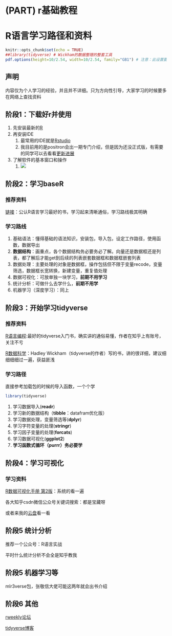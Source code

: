 # (PART) r基础教程 {-}

# R语言学习路径和资料


```r
knitr::opts_chunk$set(echo = TRUE)
##library(tidyverse) # Wickham的数据整理的整套工具
pdf.options(height=10/2.54, width=10/2.54, family="GB1") # 注意：此设置要放在最后
```

## 声明
内容仅为个人学习的经验，并且并不详细。只为方向性引导，大家学习的时候要多在网络上查找资料

## 阶段1：下载好r并使用
1. 先安装最新的[R](https://www.r-project.org/)
2. 再安装IDE
   1. 最常用的IDE就是[Rstudio](https://posit.co/downloads/)
   2. 我目前用的是positron会出一期专门介绍，但是因为还没正式版，有需要的同学可以去看看[更新进展](https://github.com/posit-dev/positron/releases)
3. 了解软件的基本窗口和操作
   1. ![](https://vip.123pan.cn/1813062489//7%20pic/202410192013471.png)

## 阶段2：学习baseR

### 推荐资料

[链接](https://book.douban.com/subject/36420926/)：公认R语言学习最好的书，学习起来清晰通俗，学习路线极其明确

### 学习路线
1. 基础语法：懂得基础的语法知识，安装包，导入包，设定工作路径，使用函数，数据导出
2. **数据结构**：画重点，各个数据结构务必要务必了解。向量还是数据框还是列表，都了解后才能get到后续的列表嵌套数据框和数据框嵌套列表
3. 数据处理：主要处理的对象是数据框，操作包括但不限于变量recode，变量筛选，数据框长宽转换，新建变量，重复值处理
4. 数据可视化：可放单独一块学习，**前期不用学习**
5. 统计分析：可做什么去学什么，**前期不用学**
6. 机器学习（深度学习）：同上

## 阶段3：开始学习tidyverse

### 推荐资料

[R语言编程](https://book.douban.com/subject/36171369/):最好的tidyverse入门书，确实讲的通俗易懂，作者在知乎上有账号，关注不亏

[R数据科学](https://book.douban.com/subject/30277904/)：Hadley Wickham（tidyverse的作者）写的书，讲的很详细，建议细细细细过一遍，获益匪浅

### 学习路径
直接参考加载包的时候的导入函数，一个个学

```r
library(tidyverse)

```

1. 学习数据导入(**readr**)
2. 学习新的数据结构（**tibble**：datafram优化版）
3. 学习数据处理，变量筛选等(**dplyr**)
4. 学习字符变量的处理(**stringr**)
5. 学习因子变量的处理(**forcats**)
6. 学习数据可视化(**ggplot2**)
7. **学习函数式循环（purrr）务必要学**

## 阶段4：学习可视化

### 学习资料

[R数据可视化手册  第2版](http://book.ucdrs.superlib.net/views/specific/2929/bookDetail.jsp?dxNumber=000019332693&d=49173A13F1A674EE50CACCE072F13B33&fenlei=18170403)：系统的看一遍

各大知乎csdn微信公众号关键词搜索：都是宝藏呀

或者来我的[云盘](https://file.wk8686.top/?2%20%E4%BB%A3%E7%A0%81%E6%A8%A1%E6%9D%BF/R)看一看

## 阶段5 统计分析

推荐一个公众号：R语言实战

平时什么统计分析不会全是知乎教我


## 阶段5 机器学习等

mlr3verse包，张敬信大佬可能这两年就会出书介绍

## 阶段6 其他

[rweekly论坛](https://rweekly.org/)

[tidyverse博客](https://www.tidyverse.org/blog/)